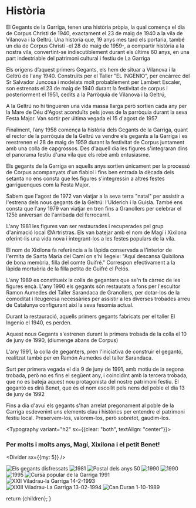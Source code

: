 
# Història

<EmbeddedImage image={Foto1940} description="1940 Vilanova i la Geltrú" float="left" />

El Gegants de la Garriga, tenen una història pròpia, la qual comença el dia de Corpus Christi de 1940, exactament el 23 de maig de 1940 a la vila de Vilanova i la Geltrú. Una historia que, 19 anys mes tard els portaria, també un dia de Corpus Christi -el 28 de maig de 1959-, a compartir història a la nostra vila, convertint-se indiscutiblement durant els últims 60 anys, en una part indestriable del patrimoni cultural i festiu de La Garriga

Els orígens d’aquest primers Gegants, els hem de situar a Vilanova i la Geltrú de l'any 1940. Construïts per el Taller ‟EL INGENIO”, per encàrrec del Sr Salvador Juncosa i modelats molt probablement per Lambert Escaler, son estrenats el 23 de maig de 1940 durant la festivitat de corpus i posteriorment el 1951, cedits a la Parròquia de Vilanova i la Geltrú,

A la Geltrú no hi tingueren una vida massa llarga però sortien cada any per la Mare de Déu d'Agost aconduïts pels joves de la parròquia durant la seva Festa Major. Van sortir per última vegada el 15 d'agost de 1957

Finalment, l’any 1958 comença la història dels Gegants de la Garriga, quant el rector de la parròquia de la Geltrú va vendre els gegants a la Garriga i es reestrenen el 28 de maig de 1959 durant la festivitat de Corpus juntament amb una colla de capgrossos. Des d'aquell dia les figures s'integraran dins el panorama festiu d'una vila que els rebé amb entusiasme.

Els gegants de la Garriga en aquells anys sortien únicament per la processó de Corpus acompanyats d'un flabiol i fins ben entrada la dècada dels setanta no ens consta que les figures s'integressin a altres festes garriguenques com la Festa Major.

Sabem que l'agost de 1972 van viatjar a la seva terra "natal" per assistir a l'estrena dels nous gegants de la Geltrú: l'Ulderich i la Guisla. També ens consta que l'any 1979 van viatjar en tren fins a Granollers per celebrar el 125è aniversari de l'arribada del ferrocarril.

<EmbeddedImage image={FotoEstrena1981} description="Estrena el desembre de 1981" float="right" />

L'any 1981 les figures van ser restaurades i recuperades pel grup d'animació local @Artristras. Els van batejar amb el nom de Magí i Xixilona oferint-lis una vida nova i integrant-los a les festes populars de la vila.

El nom de Xixilona fa referència a la làpida conservada a l'interior de l'ermita de Santa Maria del Camí on s'hi llegeix: "Aquí descansa Quixilona de bona memòria, filla del comte Guifré." Correspon efectivament a la làpida mortuòria de la filla petita de Guifré el Pelós.

L'any 1989 es constitueix la colla de geganters que se'n fa càrrec de les figures ençà. L'any 1990 els gegants són restaurats a fons per l'escultor Ramon Aumedes del Taller Sarandaca de Granollers, per dotar-los de la comoditat i lleugeresa necessàries per assistir a les diverses trobades arreu de Catalunya configurant així la seva fesomia actual.

<EmbeddedImage image={FotoEstrenaGegantoBenet1991} description="Estrena del gegantó Benet el juny de 1991" float="left" />

Durant la restauració, aquells primers gegants fabricats per el taller El Ingenio el 1940, es perden.

Aquest nous Gegants s'estrenen durant la primera trobada de la colla el 10 de juny de 1990, (diumenge abans de Corpus)

L'any 1991, la colla de geganters, pren l'iniciativa de construir el gegantó, realitzat també per en Ramón Aumedes del taller Sarandaca.

Surt per primera vegada el dia 9 de juny de 1991, amb motiu de la segona trobada, però no es fins el següent any, i coincidint amb la tercera trobada, que no es bateja aquest nou protagonista del nostre patrimoni festiu. El gegantó es dirà Benet, que és el nom escollit pels nens del poble el dia 13 de juny de 1992

Fins a dia d'avui els gegants s'han arrelat pregonament al poble de la Garriga esdevenint uns elements clau i històrics per entendre el patrimoni festiu local. Preservem-los, valorem-los, però sobretot, gaudim-los.

<Typography variant="h2" sx={{clear: "both", textAlign: "center"}}>
  ### Per molts i molts anys, Magí, Xixilona i el petit Benet!
</Typography>

<Divider sx={{my: 5}} />

<Grid container spacing={2}>
  <Grid item xs={12} md={6}>
    <ImageListItem sx={{"& img": {height: "auto"}}}>
      <Image src={FotoGegantsDisfressats} alt="Els gegants disfressats" />
      <ImageListItemBar title="Els gegants disfressats" position="below" sx={{textAlign: "center"}} />
    </ImageListItem>
  </Grid>
  <Grid item xs={12} md={6}>
    <ImageListItem sx={{"& img": {height: "auto"}}}>
      <Image src={Foto1981} alt="1981" />
      <ImageListItemBar title="1981" position="below" sx={{textAlign: "center"}} />
    </ImageListItem>
  </Grid>
  <Grid item xs={12} md={6}>
    <ImageListItem sx={{"& img": {height: "auto"}}}>
      <Image src={FotoPostalAnys50} alt="Postal dels anys 50" />
      <ImageListItemBar title="Postal dels anys 50" position="below" sx={{textAlign: "center"}} />
    </ImageListItem>
  </Grid>
  <Grid item xs={12} md={6}>
    <ImageListItem sx={{"& img": {height: "auto"}}}>
      <Image src={Foto1990} alt="1990" />
      <ImageListItemBar title="1990" position="below" sx={{textAlign: "center"}} />
    </ImageListItem>
  </Grid>
  <Grid item xs={12} md={6}>
    <ImageListItem sx={{"& img": {height: "auto"}}}>
      <Image src={Foto19902} alt="1990" />
      <ImageListItemBar title="1990" position="below" sx={{textAlign: "center"}} />
    </ImageListItem>
  </Grid>
  <Grid item xs={12} md={6}>
    <ImageListItem sx={{"& img": {height: "auto"}}}>
      <Image src={Foto1995} alt="1995" />
      <ImageListItemBar title="1995" position="below" sx={{textAlign: "center"}} />
    </ImageListItem>
  </Grid>
  <Grid item xs={12} md={6}>
    <ImageListItem sx={{"& img": {height: "auto"}}}>
      <Image src={FotoCursaPopular1991} alt="Cursa popular de la Garriga 1991" />
      <ImageListItemBar title="Cursa popular de la Garriga 1991" position="below" sx={{textAlign: "center"}} />
    </ImageListItem>
  </Grid>
  <Grid item xs={12} md={6}>
    <ImageListItem sx={{"& img": {height: "auto"}}}>
      <Image src={FotoCursaViladrauLaGarriga1993} alt="XXII Viladrau-la Garriga 14-2-1993" />
      <ImageListItemBar title="XXII Viladrau-la Garriga 14-2-1993" position="below" sx={{textAlign: "center"}} />
    </ImageListItem>
  </Grid>
  <Grid item xs={12} md={6}>
    <ImageListItem sx={{"& img": {height: "auto"}}}>
      <Image src={FotoCursaViladrauLaGarriga1994} alt="XXIII Viladrau-La Garriga 13-02-1994" />
      <ImageListItemBar title="XXIII Viladrau-La Garriga 13-02-1994" position="below" sx={{textAlign: "center"}} />
    </ImageListItem>
  </Grid>
  <Grid item xs={12} md={6}>
    <ImageListItem sx={{"& img": {height: "auto"}}}>
      <Image src={FotoCanDuran1989} alt="Can Duran 1-10-1989" />
      <ImageListItemBar title="Can Duran 1-10-1989" position="below" sx={{textAlign: "center"}} />
    </ImageListItem>
  </Grid>
</Grid>

  return <MarkdownPage title="Els gegants">{children}</MarkdownPage>;
}
